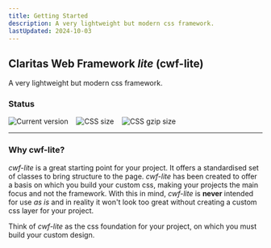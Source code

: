 ```yaml
---
title: Getting Started
description: A very lightweight but modern css framework.
lastUpdated: 2024-10-03
---
```


## Claritas Web Framework _lite_ (cwf-lite)

A very lightweight but modern css framework.

### Status

<div style="display: flex; gap: 1rem;">
  <img src="https://badgen.net/badge/Version/1.1.2/green" alt="Current version" style="margin: 0;" />
  <img src="https://badgen.net/badge/CSS size/346.67 kB/yellow" alt="CSS size" style="margin: 0;" />
  <img src="https://badgen.net/badge/CSS gzip size/24.48 kB/green" alt="CSS gzip size" style="margin: 0;" />
</div>

<hr />

### Why cwf-lite?

_cwf-lite_ is a great starting point for your project. It offers a standardised set of classes to bring structure to the page.
_cwf-lite_ has been created to offer a basis on which you build your custom css, making your projects the main focus and not the framework.
With this in mind, _cwf-lite_ is **never** intended for use _as is_ and in reality it won't look too great without creating a custom css layer for your project.

Think of _cwf-lite_ as the css foundation for your project, on which you must build your custom design.